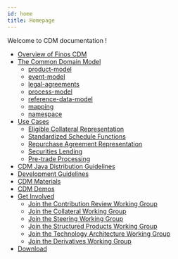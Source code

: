 ```yaml
---
id: home
title: Homepage
---
```


Welcome to CDM documentation !

* [Overview of Finos CDM](/docs/cdm-overview)
* [The Common Domain Model](/docs/common-domain-model)
    - [product-model](/docs/product-model)
    - [event-model](/docs/event-model)
    - [legal-agreements](/docs/legal-agreements)
    - [process-model](/docs/process-model)
    - [reference-data-model](/docs/reference-data-model)
    - [mapping](/docs/mapping)
    - [namespace](/docs/namespace)
* [Use Cases](/docs/use-cases)
    - [Eligible Collateral Representation](/docs/eligible-collateral-representation)
    - [Standardized Schedule Functions](/docs/standardized-Functions)
    - [Repurchase Agreement Representation](/docs/repurchase-agreement-representation)
    - [Securities Lending](/docs/securities-lending)
    - [Pre-trade Processing](/docs/pre-trade-processing)
* [CDM Java Distribution Guidelines](/docs/cdm-java-distribution)
* [Development Guidelines](/docs/contributing)
* [CDM Materials](/docs/cdm-materials)
* [CDM Demos](/docs/cdm-demos)
* [Get Involved](/docs/get-involved)
    - [Join the Contribution Review Working Group](/docs/CDM-Contribution-Review-WG)
    - [Join the Collateral Working Group](/docs/CDM-Collateral-WG)
    - [Join the Steering Working Group](/docs/CDM-Steering-WG)
    - [Join the Structured Products Working Group](/docs/CDM-Structured-Products-WG)
    - [Join the Technology Architecture Working Group](/docs/CDM-Technology-Architecture-WG)
    - [Join the Derivatives Working Group](/docs/CDM-Derivatives-WG)
* [Download](/docs/download)
